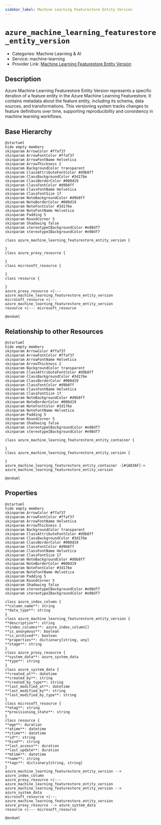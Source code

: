 ```yaml
---
sidebar_label: Machine Learning Featurestore Entity Version
---
```


# `azure_machine_learning_featurestore_entity_version`

- Categories: Machine Learning & AI
- Service: machine-learning
- Provider Link: [Machine Learning Featurestore Entity Version](https://learn.microsoft.com/en-us/azure/machine-learning/concept-feature-store)

## Description

Azure Machine Learning Featurestore Entity Version represents a specific iteration of a feature entity in the Azure Machine Learning Featurestore. It contains metadata about the feature entity, including its schema, data sources, and transformations. This versioning system tracks changes to feature definitions over time, supporting reproducibility and consistency in machine learning workflows.

## Base Hierarchy

<ZoomPanPinch>

```kroki imgType="plantuml" imgAlt="Hierarchy of Machine Learning Featurestore Entity Version"
@startuml
hide empty members
skinparam ArrowColor #ffaf37
skinparam ArrowFontColor #ffaf37
skinparam ArrowFontName Helvetica
skinparam ArrowThickness 2
skinparam BackgroundColor transparent
skinparam ClassAttributeFontColor #d9b8ff
skinparam ClassBackgroundColor #3d176e
skinparam ClassBorderColor #000d19
skinparam ClassFontColor #d9b8ff
skinparam ClassFontName Helvetica
skinparam ClassFontSize 17
skinparam NoteBackgroundColor #d9b8ff
skinparam NoteBorderColor #000d19
skinparam NoteFontColor #3d176e
skinparam NoteFontName Helvetica
skinparam Padding 5
skinparam RoundCorner 5
skinparam Shadowing false
skinparam stereotypeCBackgroundColor #e98df7
skinparam stereotypeIBackgroundColor #e98df7

class azure_machine_learning_featurestore_entity_version {

}
class azure_proxy_resource {

}
class microsoft_resource {

}
class resource {

}
azure_proxy_resource <|--- azure_machine_learning_featurestore_entity_version
microsoft_resource <|--- azure_machine_learning_featurestore_entity_version
resource <|--- microsoft_resource

@enduml
```

</ZoomPanPinch>

## Relationship to other Resources

<ZoomPanPinch>

```kroki imgType="plantuml" imgAlt="Diagram of Machine Learning Featurestore Entity Version resource relationships"
@startuml
hide empty members
skinparam ArrowColor #ffaf37
skinparam ArrowFontColor #ffaf37
skinparam ArrowFontName Helvetica
skinparam ArrowThickness 2
skinparam BackgroundColor transparent
skinparam ClassAttributeFontColor #d9b8ff
skinparam ClassBackgroundColor #3d176e
skinparam ClassBorderColor #000d19
skinparam ClassFontColor #d9b8ff
skinparam ClassFontName Helvetica
skinparam ClassFontSize 17
skinparam NoteBackgroundColor #d9b8ff
skinparam NoteBorderColor #000d19
skinparam NoteFontColor #3d176e
skinparam NoteFontName Helvetica
skinparam Padding 5
skinparam RoundCorner 5
skinparam Shadowing false
skinparam stereotypeCBackgroundColor #e98df7
skinparam stereotypeIBackgroundColor #e98df7

class azure_machine_learning_featurestore_entity_container {

}
class azure_machine_learning_featurestore_entity_version {

}
azure_machine_learning_featurestore_entity_container -[#1A83AF]-> azure_machine_learning_featurestore_entity_version

@enduml
```

</ZoomPanPinch>

## Properties

<ZoomPanPinch>

```kroki imgType="plantuml" imgAlt="Diagram of Machine Learning Featurestore Entity Version data model"
@startuml
hide empty members
skinparam ArrowColor #ffaf37
skinparam ArrowFontColor #ffaf37
skinparam ArrowFontName Helvetica
skinparam ArrowThickness 2
skinparam BackgroundColor transparent
skinparam ClassAttributeFontColor #d9b8ff
skinparam ClassBackgroundColor #3d176e
skinparam ClassBorderColor #000d19
skinparam ClassFontColor #d9b8ff
skinparam ClassFontName Helvetica
skinparam ClassFontSize 17
skinparam NoteBackgroundColor #d9b8ff
skinparam NoteBorderColor #000d19
skinparam NoteFontColor #3d176e
skinparam NoteFontName Helvetica
skinparam Padding 5
skinparam RoundCorner 5
skinparam Shadowing false
skinparam stereotypeCBackgroundColor #e98df7
skinparam stereotypeIBackgroundColor #e98df7

class azure_index_column {
**column_name**: string
**data_type**: string
}
class azure_machine_learning_featurestore_entity_version {
**description**: string
**index_columns**: azure_index_column[]
**is_anonymous**: boolean
**is_archived**: boolean
**properties**: dictionary[string, any]
**stage**: string
}
class azure_proxy_resource {
**system_data**: azure_system_data
**type**: string
}
class azure_system_data {
**created_at**: datetime
**created_by**: string
**created_by_type**: string
**last_modified_at**: datetime
**last_modified_by**: string
**last_modified_by_type**: string
}
class microsoft_resource {
**etag**: string
**provisioning_state**: string
}
class resource {
**age**: duration
**atime**: datetime
**ctime**: datetime
**id**: string
**kind**: string
**last_access**: duration
**last_update**: duration
**mtime**: datetime
**name**: string
**tags**: dictionary[string, string]
}
azure_machine_learning_featurestore_entity_version --> azure_index_column
azure_proxy_resource <|--- azure_machine_learning_featurestore_entity_version
azure_machine_learning_featurestore_entity_version --> azure_system_data
microsoft_resource <|--- azure_machine_learning_featurestore_entity_version
azure_proxy_resource --> azure_system_data
resource <|--- microsoft_resource

@enduml
```

</ZoomPanPinch>
